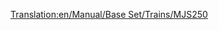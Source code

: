 [[Translation:en/Manual/Base Set/Trains/MJS250]]
{{nl/Manual/Base Set/Trains/Treinen|Naam=MJS250
|Afbeelding=[[File:en/Manual/Base Set/Trains/Mjs250.png]]
|Kosten=£9,375 ($18.750)
|Snelheid=80 km/h (50 mph)
|Gewicht=65 t
|Kracht=600 pk (448 kW)
|Onderhoudskosten=£990 ($1.980)
|Ontworpen=1955
|Levensduur=22
|Capaciteit=n.v.t.
|Omschrijving=De MJS250 is de eerste op diesel aangedreven locomotief in [[en/Manual/Climates#sub-arctic|subarctische (EN)]] en [[en/Manual/Climates#sub-tropical|subtropische (EN)]] klimaat. Het is goedkoop, maar dit ten koste van snelheid en kracht. Raak van deze trein zo rap mogelijk af, vanaf het moment dat je over de nodige middelen beschikt. Het is echter zo dat 2 MJS250 toestellen goedkoper en krachtiger zijn dan de krachtigere [[en/Manual/Base Set/Trains/Wills 2-8-0|Wills 2-8-0 (EN)]].
|Real-life=De MJS250 lijkt op de Davenport 44t switcher.}}